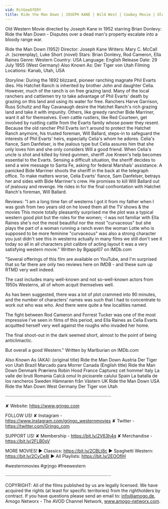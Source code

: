 ```yaml
---
vid: RitGeeDfERY
title: Ride the Man Down | JOSEPH KANE | Wild West | Cowboy Movie | Old Western | English
---
```


Old Western Movie directed by Joseph Kane in 1952 starring Brian Donlevy: Ride the Man Down - Disputes over a dead man's property escalate into a bloody range war.

Ride the Man Down (1952)
Director: Joseph Kane
Writers: Mary C. McCall Jr. (screenplay), Luke Short (novel)
Stars: Brian Donlevy, Rod Cameron, Ella Raines
Genre: Western 
Country: USA
Language: English
Release Date: 29 July 1955 (West Germany) 
Also Known As: Der Tiger von Utah 
Filming Locations: Kanab, Utah, USA

Storyline:
During the 1892 blizzard, pioneer ranching magnate Phil Evarts dies. His Hatchet Ranch is inherited by brother John and daughter Celia. However, much of the ranch is on free grazing land. Many of the local ranchers and cattlemen try to take advantage of Phil Evarts' death by grazing on this land and using its water for free. Ranchers Harve Garrison, Russ Schultz and Ray Cavanaugh desire the Hatchet Ranch's rich grazing land and take it with impunity. Others, like greedy rancher Bide Marriner, want it all for themselves. Even cattle rustlers, like Red Courteen, get involved by rustling cattle from the Evarts family whose power they resent. Because the old rancher Phil Evarts isn't around to protect the Hatchet Ranch anymore, his trusted foreman, Will Ballard, steps-in to safeguard the interests of Phil Evarts' heirs, especially Celia's whom he adores. Celia's fiance, Sam Danfelser, is the jealous type but Celia assures him that she only loves him and she only considers Will a good friend. When Celia's uncle is shot and killed by hired gunmen, sheriff Joe Kneen's help becomes essential to the Evarts. Sensing a difficult situation, the sheriff decides to send a wire message to Santa Fe, asking for federal Marshals' assistance. A panicked Bide Marriner shoots the sheriff in the back at the telegraph office. To make matters worse, Celia Evarts' fiance, Sam Danfelser, betrays her and sides with Bide Marriner's crew. He promises to kill Will Ballard out of jealousy and revenge. He rides in for the final confrontation with Hatchet Ranch's foreman, Will Ballard.

Reviews:
"I am a long time fan of westerns I got it from my father when I was gosh from two years old on he loved them all the TV shows & the movies This movie totally pleasantly surprised me the plot was a typical western good plot but the roles for the women; -I was not familiar with Ella Raines she's not the most beautiful nor the most "curvaceous" but she plays the part of a woman running a ranch even the woman Lotte who is supposed to be more feminine "curvaceous" was also a strong character you just didn't see this in westerns actually in many films we still don't see it today so all in all characters plot calibre of acting layout it was a very satisfying western movie." Written by Bgappl07 on IMDb.com 

"Several offerings of this film are available on YouTube, and I'm surprised that so far there are only two reviews here on IMDB - and these sum up RTMD very well indeed.

The cast includes many well-known and not so-well-known actors from 1950s Westerns, all of whom acquit themselves well.

As has been suggested, there was a lot of plot crammed into 90 minutes, and the number of characters' names was such that I had to concentrate to work out who was who. And there were quite a few localities named.

The fight between Rod Cameron and Forrest Tucker was one of the most impressive I've seen in films of this period, and Ella Raines as Celia Evarts acquitted herself very well against the roughs who invaded her home.

The final shoot-out in the dark seemed short, almost to the point of being anticlimactic.

But overall a good Western." Written by Marlburian on IMDb.com 

Also Known As (AKA):
(original title) Ride the Man Down
Austria Der Tiger von Utah
Brazil Marcado para Morrer
Canada (English title) Ride the Man Down
Denmark Præriens Robin Hood
France Capturez cet homme!
Italy La valle dei bruti
Romania Calcă omul în picioarele calului
Spain La batalla de los rancheros
Sweden Hämnaren från Västern
UK Ride the Man Down
USA Ride the Man Down
West Germany Der Tiger von Utah

····················································································

✘ Website: https://www.grjngo.com

FOLLOW US!
✘ Instagram - https://www.instagram.com/grjngo_westernmovies
✘ Twitter - https://twitter.com/Grjngo_com

SUPPORT US!
✘ Membership - https://bit.ly/2V63h4q
✘ Merchandise - https://bit.ly/2FLB0sV

MORE MOVIES! 
► Classics: https://bit.ly/2CBLt8c 
► Spaghetti Western: https://bit.ly/2CyCe8I 
► All Playlists: https://bit.ly/2EOOfIH 

#westernmovies #grjngo #freewestern

····················································································

COPYRIGHT: All of the films published by us are legally licensed. We have acquired the rights (at least for specific territories) from the rightholders by contract. If you have questions please send an email to: info@amogo.de, Amogo Networx - The AVOD Channel Network, www.amogo-networx.com.